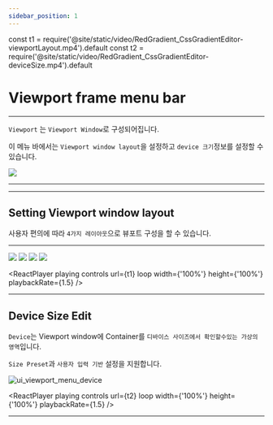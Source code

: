 ```yaml
---
sidebar_position: 1
---
```



const t1 = require('@site/static/video/RedGradient_CssGradientEditor-viewportLayout.mp4').default
const t2 = require('@site/static/video/RedGradient_CssGradientEditor-deviceSize.mp4').default

# Viewport frame menu bar

<hr/>

```Viewport``` 는 ```Viewport Window```로 구성되어집니다.

이 메뉴 바에서는 ```Viewport window layout```을 설정하고 ```device 크기```정보를 설정할 수 있습니다.

![](./img/ui_viewport_menu.png)

<hr/>

<TOCInline toc={toc}/>

<hr/>

## Setting Viewport window layout

사용자 편의에 따라 ```4가지 레이아웃```으로 뷰포트 구성을 할 수 있습니다.

<hr/>


<Tabs>
	<TabItem value="Single" label="Single" default>
		<img src={require('./img/ui_viewport_single.png').default}/>
	</TabItem>
	<TabItem value="Vertical" label="Vertical">
		<img src={require('./img/ui_viewport_vertical.png').default}/>
	</TabItem>
	<TabItem value="Horizontal" label="Horizontal">
		<img src={require('./img/ui_viewport_horizontal.png').default}/>
	</TabItem>
	<TabItem value="Triple" label="Triple">
		<img src={require('./img/ui_viewport_triple.png').default}/>
	</TabItem>
</Tabs>

<ReactPlayer
	playing
	controls
	url={t1}
	loop
	width={'100%'}
	height={'100%'}
	playbackRate={1.5}
/>

<hr/>

## Device Size Edit
```Device```는 Viewport window에 Container를 ```디바이스 사이즈에서 확인할수있는 가상의 영역```입니다.

```Size Preset```과 ```사용자 입력 기반``` 설정을 지원합니다.

![ui_viewport_menu_device](./img/ui_viewport_menu_device.png)

<ReactPlayer
	playing
	controls
	url={t2}
	loop
	width={'100%'}
	height={'100%'}
	playbackRate={1.5}
/>

<hr/>
